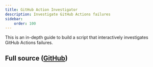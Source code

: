 ```yaml
---
title: GitHub Action Investigator
description: Investigate GitHub Actions failures
sidebar:
    order: 100
---
```


This is an in-depth guide to build a script that interactively investigates GitHub Actions failures.

## Full source ([GitHub](https://github.com/microsoft/genaiscript/blob/main/packages/sample/genaisrc/gai.genai.mts))

<Code code={source} wrap={true} lang="ts" title="gai.genai.mts" />

<Code code={gasource} wrap={true} lang="yaml" title="gai.yml" />
